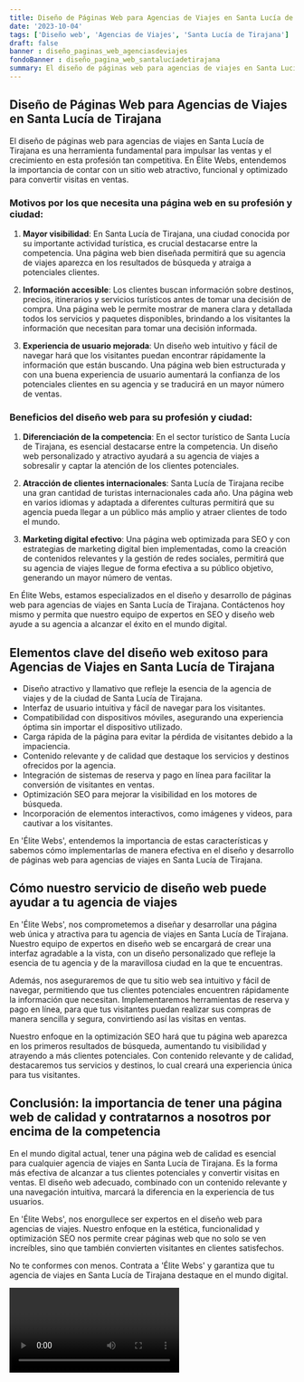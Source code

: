 ```yaml
---
title: Diseño de Páginas Web para Agencias de Viajes en Santa Lucía de Tirajana
date: '2023-10-04'
tags: ['Diseño web', 'Agencias de Viajes', 'Santa Lucía de Tirajana']
draft: false
banner : diseño_paginas_web_agenciasdeviajes
fondoBanner : diseño_pagina_web_santalucíadetirajana
summary: El diseño de páginas web para agencias de viajes en Santa Lucía de Tirajana es una herramienta fundamental para impulsar las ventas y el crecimiento en esta profesión tan competitiva. En Élite Webs, entendemos la importancia de contar con un sitio web atractivo, funcional y optimizado para convertir visitas en ventas.
---
```


## Diseño de Páginas Web para Agencias de Viajes en Santa Lucía de Tirajana

El diseño de páginas web para agencias de viajes en Santa Lucía de Tirajana es una herramienta fundamental para impulsar las ventas y el crecimiento en esta profesión tan competitiva. En Élite Webs, entendemos la importancia de contar con un sitio web atractivo, funcional y optimizado para convertir visitas en ventas.

### Motivos por los que necesita una página web en su profesión y ciudad:

1. **Mayor visibilidad**: En Santa Lucía de Tirajana, una ciudad conocida por su importante actividad turística, es crucial destacarse entre la competencia. Una página web bien diseñada permitirá que su agencia de viajes aparezca en los resultados de búsqueda y atraiga a potenciales clientes.

2. **Información accesible**: Los clientes buscan información sobre destinos, precios, itinerarios y servicios turísticos antes de tomar una decisión de compra. Una página web le permite mostrar de manera clara y detallada todos los servicios y paquetes disponibles, brindando a los visitantes la información que necesitan para tomar una decisión informada.

3. **Experiencia de usuario mejorada**: Un diseño web intuitivo y fácil de navegar hará que los visitantes puedan encontrar rápidamente la información que están buscando. Una página web bien estructurada y con una buena experiencia de usuario aumentará la confianza de los potenciales clientes en su agencia y se traducirá en un mayor número de ventas.

### Beneficios del diseño web para su profesión y ciudad:

1. **Diferenciación de la competencia**: En el sector turístico de Santa Lucía de Tirajana, es esencial destacarse entre la competencia. Un diseño web personalizado y atractivo ayudará a su agencia de viajes a sobresalir y captar la atención de los clientes potenciales.

2. **Atracción de clientes internacionales**: Santa Lucía de Tirajana recibe una gran cantidad de turistas internacionales cada año. Una página web en varios idiomas y adaptada a diferentes culturas permitirá que su agencia pueda llegar a un público más amplio y atraer clientes de todo el mundo.

3. **Marketing digital efectivo**: Una página web optimizada para SEO y con estrategias de marketing digital bien implementadas, como la creación de contenidos relevantes y la gestión de redes sociales, permitirá que su agencia de viajes llegue de forma efectiva a su público objetivo, generando un mayor número de ventas.

En Élite Webs, estamos especializados en el diseño y desarrollo de páginas web para agencias de viajes en Santa Lucía de Tirajana. Contáctenos hoy mismo y permita que nuestro equipo de expertos en SEO y diseño web ayude a su agencia a alcanzar el éxito en el mundo digital.

<GifSeo />

<Cta />

## Elementos clave del diseño web exitoso para Agencias de Viajes en Santa Lucía de Tirajana

- Diseño atractivo y llamativo que refleje la esencia de la agencia de viajes y de la ciudad de Santa Lucía de Tirajana.
- Interfaz de usuario intuitiva y fácil de navegar para los visitantes.
- Compatibilidad con dispositivos móviles, asegurando una experiencia óptima sin importar el dispositivo utilizado.
- Carga rápida de la página para evitar la pérdida de visitantes debido a la impaciencia.
- Contenido relevante y de calidad que destaque los servicios y destinos ofrecidos por la agencia.
- Integración de sistemas de reserva y pago en línea para facilitar la conversión de visitantes en ventas.
- Optimización SEO para mejorar la visibilidad en los motores de búsqueda.
- Incorporación de elementos interactivos, como imágenes y videos, para cautivar a los visitantes.

En 'Élite Webs', entendemos la importancia de estas características y sabemos cómo implementarlas de manera efectiva en el diseño y desarrollo de páginas web para agencias de viajes en Santa Lucía de Tirajana.

## Cómo nuestro servicio de diseño web puede ayudar a tu agencia de viajes

En 'Élite Webs', nos comprometemos a diseñar y desarrollar una página web única y atractiva para tu agencia de viajes en Santa Lucía de Tirajana. Nuestro equipo de expertos en diseño web se encargará de crear una interfaz agradable a la vista, con un diseño personalizado que refleje la esencia de tu agencia y de la maravillosa ciudad en la que te encuentras.

Además, nos aseguraremos de que tu sitio web sea intuitivo y fácil de navegar, permitiendo que tus clientes potenciales encuentren rápidamente la información que necesitan. Implementaremos herramientas de reserva y pago en línea, para que tus visitantes puedan realizar sus compras de manera sencilla y segura, convirtiendo así las visitas en ventas.

Nuestro enfoque en la optimización SEO hará que tu página web aparezca en los primeros resultados de búsqueda, aumentando tu visibilidad y atrayendo a más clientes potenciales. Con contenido relevante y de calidad, destacaremos tus servicios y destinos, lo cual creará una experiencia única para tus visitantes.

## Conclusión: la importancia de tener una página web de calidad y contratarnos a nosotros por encima de la competencia

En el mundo digital actual, tener una página web de calidad es esencial para cualquier agencia de viajes en Santa Lucía de Tirajana. Es la forma más efectiva de alcanzar a tus clientes potenciales y convertir visitas en ventas. El diseño web adecuado, combinado con un contenido relevante y una navegación intuitiva, marcará la diferencia en la experiencia de tus usuarios.

En 'Élite Webs', nos enorgullece ser expertos en el diseño web para agencias de viajes. Nuestro enfoque en la estética, funcionalidad y optimización SEO nos permite crear páginas web que no solo se ven increíbles, sino que también convierten visitantes en clientes satisfechos.

No te conformes con menos. Contrata a 'Élite Webs' y garantiza que tu agencia de viajes en Santa Lucía de Tirajana destaque en el mundo digital.

<Video />

<CtaBot job='Agencias de Viajes' city='Santa Lucía de Tirajana'/>

<Gmaps query='Santa Lucía de Tirajana+españa+maps' />
